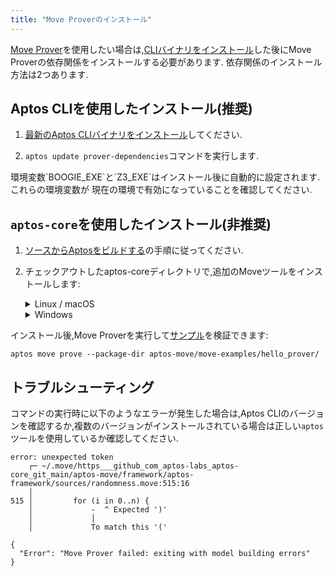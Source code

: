 ```yaml
---
title: "Move Proverのインストール"
---
```



[Move Prover](/ja/build/smart-contracts/prover)を使用したい場合は,[CLIバイナリをインストール](/ja/build/cli/setup-cli/.)した後にMove Proverの依存関係をインストールする必要があります.
依存関係のインストール方法は2つあります.

## Aptos CLIを使用したインストール(推奨)

1. [最新のAptos CLIバイナリをインストール](/ja/build/cli/install-cli/install-cli-mac)してください.

2. `aptos update prover-dependencies`コマンドを実行します.

<Aside type="note">
  環境変数`BOOGIE_EXE`と`Z3_EXE`はインストール後に自動的に設定されます.これらの環境変数が
  現在の環境で有効になっていることを確認してください.
</Aside>

## `aptos-core`を使用したインストール(非推奨)

1. [ソースからAptosをビルドする](/ja/network/nodes/building-from-source)の手順に従ってください.

2. チェックアウトしたaptos-coreディレクトリで,追加のMoveツールをインストールします:

   <details>
     <summary>Linux / macOS</summary>

     1. ターミナルセッションを開きます.
     2. 開発環境セットアップスクリプトを実行します:`./scripts/dev_setup.sh -yp`
     3. 現在のシェル環境を更新します:`source ~/.profile`

     <Aside type="note" emoji="ℹ️">
       `dev_setup.sh -p`は,インストールされたMove Proverツールをサポートするために`~/.profile`を環境変数で更新します.お使いのシェルに応じて,`.bash_profile`や`.zprofile`などの他のセットアップファイルの設定が必要な場合があります.
     </Aside>
   </details>

   <details>
     <summary>Windows</summary>

     1. 管理者として PowerShellターミナルを開きます.
     2. 開発環境セットアップスクリプトを実行します:`PowerShell -ExecutionPolicy Bypass -File ./scripts/windows_dev_setup.ps1 -y`
   </details>

インストール後,Move Proverを実行して[サンプル](https://github.com/aptos-labs/aptos-core/tree/main/aptos-move/move-examples/hello_prover)を検証できます:

```shellscript filename="Terminal"
aptos move prove --package-dir aptos-move/move-examples/hello_prover/
```

## トラブルシューティング

コマンドの実行時に以下のようなエラーが発生した場合は,Aptos CLIのバージョンを確認するか,複数のバージョンがインストールされている場合は正しい`aptos`ツールを使用しているか確認してください.

```shellscript filename="Terminal
error: unexpected token
    ┌─ ~/.move/https___github_com_aptos-labs_aptos-core_git_main/aptos-move/framework/aptos-framework/sources/randomness.move:515:16
    │
515 │         for (i in 0..n) {
    │             -  ^ Expected ')'
    │             │
    │             To match this '('

{
  "Error": "Move Prover failed: exiting with model building errors"
}
```
